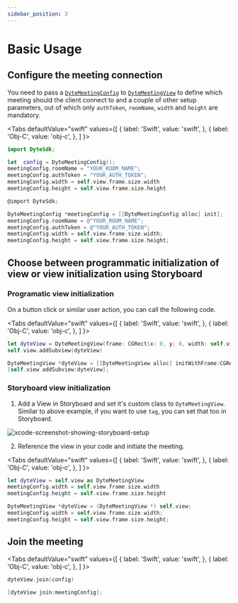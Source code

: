 ```yaml
---
sidebar_position: 3
---
```


# Basic Usage


## Configure the meeting connection

You need to pass a [`DyteMeetingConfig`](./reference/connection-config) to [`DyteMeetingView`](./reference/meeting) to define which meeting should the client connect to and a couple of other setup parameters, out of which only `authToken`, `roomName`, `width` and `height` are mandatory.

<Tabs
  defaultValue="swift"
  values={[
    { label: 'Swift', value: 'swift', },
    { label: 'Obj-C', value: 'obj-c', },
  ]
}>
<TabItem value="swift">

```swift
import DyteSdk;

let  config = DyteMeetingConfig();
meetingConfig.roomName = "YOUR_ROOM_NAME";
meetingConfig.authToken = "YOUR_AUTH_TOKEN";
meetingConfig.width = self.view.frame.size.width
meetingConfig.height = self.view.frame.size.height
```

</TabItem>
<TabItem value="obj-c">

```objectivec
@import DyteSdk;

DyteMeetingConfig *meetingConfig = [[DyteMeetingConfig alloc] init];
meetingConfig.roomName = @"YOUR_ROOM_NAME";
meetingConfig.authToken = @"YOUR_AUTH_TOKEN";
meetingConfig.width = self.view.frame.size.width;
meetingConfig.height = self.view.frame.size.height;
```

</TabItem>
</Tabs>

## Choose between programmatic initialization of view or view initialization using Storyboard

### Programatic view initialization

On a button click or similar user action, you can call the following code.

<Tabs
  defaultValue="swift"
  values={[
    { label: 'Swift', value: 'swift', },
    { label: 'Obj-C', value: 'obj-c', },
  ]
}>
<TabItem value="swift">

```swift
let dyteView = DyteMeetingView(frame: CGRect(x: 0, y: 0, width: self.view.bounds.size.width, height:self.view.bounds.size.height ))
self.view.addSubview(dyteView)
```

</TabItem>
<TabItem value="obj-c">

```objectivec
DyteMeetingView *dyteView = [[DyteMeetingView alloc] initWithFrame:CGRectMake(0.0, 0.0, meetingConfig.width, meetingConfig.height)];
[self.view addSubview:dyteView];
```

</TabItem>
</Tabs>

### Storyboard view initialization

1. Add a View in Storyboard and set it's custom class to `DyteMeetingView`. Similar to above example, if you want to use `tag`, you can set that too in Storyboard.

![xcode-screenshot-showing-storyboard-setup](/ios-setup.png)

2. Reference the view in your code and initiate the meeting.

<Tabs
  defaultValue="swift"
  values={[
    { label: 'Swift', value: 'swift', },
    { label: 'Obj-C', value: 'obj-c', },
  ]
}>
<TabItem value="swift">

```swift
let dyteView = self.view as DyteMeetingView
meetingConfig.width = self.view.frame.size.width
meetingConfig.height = self.view.frame.size.height
```

</TabItem>
<TabItem value="obj-c">

```objectivec
DyteMeetingView *dyteView = (DyteMeetingView *) self.view;
meetingConfig.width = self.view.frame.size.width;
meetingConfig.height = self.view.frame.size.height;
```

</TabItem>
</Tabs>

## Join the meeting

<Tabs
  defaultValue="swift"
  values={[
    { label: 'Swift', value: 'swift', },
    { label: 'Obj-C', value: 'obj-c', },
  ]
}>
<TabItem value="swift">

```swift
dyteView.join(config)
```

</TabItem>
<TabItem value="obj-c">

```objectivec
[dyteView join:meetingConfig];
```

</TabItem>
</Tabs>
